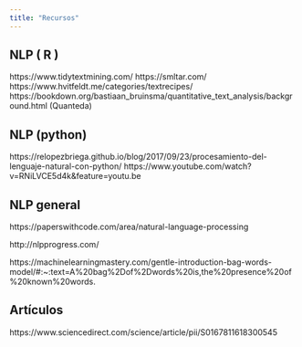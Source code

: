 ```yaml
---
title: "Recursos"
---
```


## NLP ( R )

https://www.tidytextmining.com/
https://smltar.com/
https://www.hvitfeldt.me/categories/textrecipes/
https://bookdown.org/bastiaan_bruinsma/quantitative_text_analysis/background.html (Quanteda)


## NLP (python)
https://relopezbriega.github.io/blog/2017/09/23/procesamiento-del-lenguaje-natural-con-python/
https://www.youtube.com/watch?v=RNiLVCE5d4k&feature=youtu.be



## NLP general

https://paperswithcode.com/area/natural-language-processing

http://nlpprogress.com/

https://machinelearningmastery.com/gentle-introduction-bag-words-model/#:~:text=A%20bag%2Dof%2Dwords%20is,the%20presence%20of%20known%20words.


## Artículos
https://www.sciencedirect.com/science/article/pii/S0167811618300545
